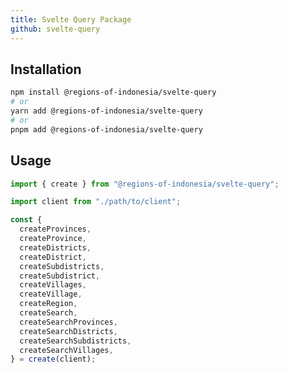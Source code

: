 ```yaml
---
title: Svelte Query Package
github: svelte-query
---
```



<NPMPackageBadges name="svelte-query" />

## Installation

```bash
npm install @regions-of-indonesia/svelte-query
# or
yarn add @regions-of-indonesia/svelte-query
# or
pnpm add @regions-of-indonesia/svelte-query
```

## Usage

```typescript
import { create } from "@regions-of-indonesia/svelte-query";

import client from "./path/to/client";

const {
  createProvinces,
  createProvince,
  createDistricts,
  createDistrict,
  createSubdistricts,
  createSubdistrict,
  createVillages,
  createVillage,
  createRegion,
  createSearch,
  createSearchProvinces,
  createSearchDistricts,
  createSearchSubdistricts,
  createSearchVillages,
} = create(client);
```
